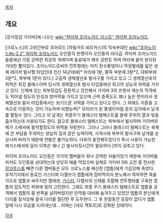 [[목차]]

== 개요 ==
[강식장갑 가이버]에 나오는 [[wiki:"하이퍼 조아노이드 리스트" 하이퍼 조아노이드]].

[크로노스]의 고위간부로 조아로드 [하밀카르 바르카스]의 직속부대인 [[wiki:"조아노이드#s-2.2" 하이퍼 조아노이드]] 오인중의 한명이자 오인중의 리더급. 하이퍼 조아노이드들중에선 가장 강력한 최강의 개체이며 동료애가 매우 강한듯 하며 머리에 끝이 분리된 거대한 뿔이있다. 조아노이드로써의 전투형태는 마치 장수풍뎅이나 딱정벌레를 닮은 생체 레이저 발사형 타입인데 전신 14군데에[* 머리에 1문, 팔뚝 부분에 3문*2, 대퇴부에 3문*2, 복부에 1문이 있다.] 고출력 생체열선포 발사구를 가지고 있고 그 생체열선포의 위력은 최강 클래스이며 당시의 생체열선포 발사 타입중에선 최고의 성능과 위력을 가지고 있다. 신체에 있는 외부장갑도 튼튼하고 강인해서 가이버 3의 프랫셔 캐논의 직격에도 막아낼 정도의 탄성과 방어력을 가지고 있으며 근력 증폭도도 꽤나 높은 편이라서 생체열선포 발사 타입중에서는 보기드문 괴력을 가지고 있다고 한다. 그 외에도 지중을 고속으로 이동하는 것이 가능하며 비행능력[* 모티브가 된 풍뎅이처럼 등의 갑각에서 날개를 펼칠수 있다. 그리고 이 날개는 최종무기 블래스터 템페스트를 쓸때 주위의 열과 빛을 흡수하는데 사용되기도 한다. 참고로 블래스터 템페스트는 복부에서 발사하며 가이버의 메가 스매셔에 필적할정도의 위력을 자랑한다. 그러나 그러나 블래스터 템페스트는 육체에 큰 부담을 주게하는 양날의 검과 같은 능력이며, 사격시에 복부의 발사구와 날개를 손상시켜 버리기 때문에 연발은 불가능하다. 더욱이 충전해두었다가 즉시 사용이 가능한 매가스매셔와 달리 이쪽은 꽤나 긴 발사차징시간이 필요하다.]까지 갖추고 있다.

하이퍼 조아노이드 오인중은 각각의 멤버들이 워낙 강력한 자들이었기 때문에 가이버들마저도 오인중을 상대하는데 상당히 애를 먹었으며 실제로 가이버 3와 교전 중 전사한 [[장크루스]]를 빼면 다른 멤버들은 모두 크로노스를 배신한 [엡톰]에게 기습당해 죽었다. 유적기지에서 동료인 가스터와 다젤브가 엡톰에게 잡아먹히자 분노해서 여차하면 죽을 각오로 엡톰과 싸우지만 엘레겐, [[가스터]], 다젤브의 신체를 조합해 전투형태를 구축한 엡톰의 압도적인 파워에 밀려 고전한다. 그래도 최종 무기 블래스터 템페스트로 엡톰을 공격해서 엡톰의 몸 반쪽을 날려버렸지만 만약을 대비해 숨겨두고 있었던 엡톰의 분신에게 다리를 침식당해 결국 다리를 절단한 후 도주한다. 그 후 한참동안 등장이 없다가 엡톰 앞에 다시 모습을 드러내는데... 이때는 [네오 젝토르]로 강화된 상태이다.

[[각주]]
